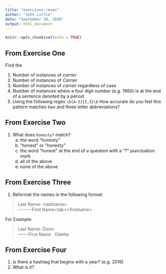 ```yaml
---
title: "exercises-rexex"
author: "John Little"
date: "September 20, 2016"
output: html_document
---
```


```r
knitr::opts_chunk$set(echo = TRUE)
```

## From Exercise One
Find the  

1. Number of instances of *carrier*   
2. Number of instances of *Carrier*     
3. Number of instances of *carrier* regardless of case 
4. Number of instances where a four digit number (e.g. 1960) is at the end of a sentence denoted by a period  
5. Using the following regex `\b[A-Z]{2,3}\b` How accurate do you feel this pattern matches two and three letter abbreviations?  

## From Exercise Two

1. What does `honesty?` match?
    a. the word "honesty"  
    b. "honest" or "honesty"  
    c. the word "honest" at the end of a question with a "?" punctuation mark  
    d. all of the above  
    e. none of the above  
  
## From Exercise Three

1. Reformat the names in the following format:

> Last Name:  \<lastname\><br>
> \-\-\-\-\-\-\-First Name\<tab\>\<firstname\>
      
For Example:  

> Last Name: Dixon    
> -------First Name &nbsp; Odetta  

## From Exercise Four

1. Is there a hashtag that begins with a year?  (e.g. 2016)
2. What is it?

